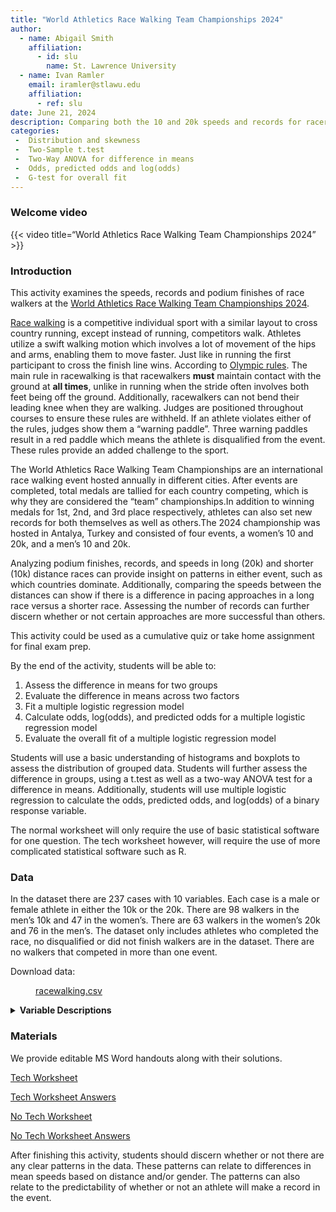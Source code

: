 ```yaml
---
title: "World Athletics Race Walking Team Championships 2024"
author:
  - name: Abigail Smith
    affiliation:
      - id: slu
        name: St. Lawrence University
  - name: Ivan Ramler
    email: iramler@stlawu.edu
    affiliation:
      - ref: slu
date: June 21, 2024
description: Comparing both the 10 and 20k speeds and records for racers and countries in the 2024 World Athletics Race Walking Team Championships in Antalya, Turkey.
categories:
 -  Distribution and skewness
 -  Two-Sample t.test
 -  Two-Way ANOVA for difference in means
 -  Odds, predicted odds and log(odds)
 -  G-test for overall fit 
---
```


### Welcome video

{{< video  title="World Athletics Race Walking Team Championships 2024" >}}

### Introduction

This activity examines the speeds, records and podium finishes of race walkers at the [World Athletics Race Walking Team Championships 2024](https://worldathletics.org/competitions/world-athletics-race-walking-team-championshi/world-athletics-race-walking-team-championshi-7199325){target="_blank"}. 

[Race walking](https://en.wikipedia.org/wiki/Racewalking){target="_blank"} is a competitive individual sport with a similar layout to cross country running, except instead of running, competitors walk. Athletes utilize a swift walking motion which involves a lot of movement of the hips and arms, enabling them to move faster. Just like in running the first participant to cross the finish line wins. According to [Olympic rules](https://olympics.com/en/news/all-you-need-to-know-about-race-walking){target="_blank"}. The main rule in racewalking is that racewalkers **must** maintain contact with the ground at **all times**, unlike in running when the stride often involves both feet being off the ground. Additionally, racewalkers can not bend their leading knee when they are walking. Judges are positioned throughout courses to ensure these rules are withheld. If an athlete violates either of the rules, judges show them a "warning paddle". Three warning paddles result in a red paddle which means the athlete is disqualified from the event. These rules provide an added challenge to the sport. 

The World Athletics Race Walking Team Championships are an international race walking event hosted annually in different cities. After events are completed, total medals are tallied for each country competing, which is why they are considered the "team" championships.In addition to winning medals for 1st, 2nd, and 3rd place respectively, athletes can also set new records for both themselves as well as others.The 2024 championship was hosted in Antalya, Turkey and consisted of four events, a women's 10 and 20k, and a men's 10 and 20k. 

Analyzing podium finishes, records, and speeds in long (20k) and shorter (10k) distance races can provide insight on patterns in either event, such as which countries dominate. Additionally, comparing the speeds between the distances can show if there is a difference in pacing approaches in a long race versus a shorter race. Assessing the number of records can further discern whether or not certain approaches are more successful than others.

::: {.callout-note collapse="true" title="Activity Length" appearance="minimal"}
This activity could be used as a cumulative quiz or take home assignment for final exam prep. 
:::



::: {.callout-note collapse="true" title="Learning Objectives" appearance="minimal"}
By the end of the activity, students will be able to:

1.  Assess the difference in means for two groups
2.  Evaluate the difference in means across two factors
3.  Fit a multiple logistic regression model
4.  Calculate odds, log(odds), and predicted odds for a multiple logistic regression model
5.  Evaluate the overall fit of a multiple logistic regression model
:::

::: {.callout-note collapse="true" title="Methods" appearance="minimal"}
Students will use a basic understanding of histograms and boxplots to assess the distribution of grouped data. Students will further assess the difference in groups, using a t.test as well as a two-way ANOVA test for a difference in means. Additionally, students will use multiple logistic regression to calculate the odds, predicted odds, and log(odds) of a binary response variable. 
:::

::: {.callout-note collapse="true" title="Technology Requirements" appearance="minimal"}
The normal worksheet will only require the use of basic statistical software for one question. The tech worksheet however, will require the use of more complicated statistical software such as R. 
:::

### Data

In the dataset there are 237 cases with 10 variables. Each case is a male or female athlete in either the 10k or the 20k. There are 98 walkers in the men's 10k and 47 in the women's. There are 63 walkers in the women's 20k and 76 in the men's. The dataset only includes athletes who completed the race, no disqualified or did not finish walkers are in the dataset. There are no walkers that competed in more than one event. 

Download data: 

: [racewalking.csv](racewalking.csv){target="_blank"}

<details>
<summary><b>Variable Descriptions</b></summary>

| Variable          | Description                                                                                                                                                                                                                   |
|--------------------|----------------------------------------------------|
| `POS` | The position the athlete finished in. |
| `COUNTRY` | The country the athlete is from. |
| `ATHLETE` | The name of the athlete in `first name, last name` order. |
| `RECORD` | The record the athlete made if any. The record types are as follows: Personal Best (`PB`), Season's Best (`SB`), National Record (`NR`), Area Under 20 Record (`AU20R`), National Under 20 Record (`NU20R`)|
| `DISTANCE` | The distance of the race the athlete competed in, either `10000`m or `20000`m.|
| `GENDER` | The gender of the athlete, either `Man` or `Woman`. |
| `TIME` | The total time it took the athlete to complete the race, measured in minutes. |
| `SPEED` | The average speed of the athlete for the race, measured in meters/minute. |
| `REC` | If the athlete made a record in the race, binary variable where `TRUE` means they did and `FALSE` means they did not.|
| `PODIUM` | If the athlete had a podium finish in the race, binary variable where `TRUE` means they did and `FALSE` means they did not. A podium finish means the athletes `POS` was 1st, 2nd, or 3rd. |



**Data Source**

[Original Dataset](https://worldathletics.org/competitions/world-athletics-race-walking-team-championshi/world-athletics-race-walking-team-championshi-7199325){target="_blank"}

**More information on the rules**

[Olympic Racewalking Rules](https://olympics.com/en/news/all-you-need-to-know-about-race-walking){target="_blank"}

[Athletic Abbreviations](https://en.wikipedia.org/wiki/Athletics_abbreviations){target="_blank"}

[Race walking Wikipedia](https://en.wikipedia.org/wiki/Racewalking){target="_blank"}

</details>

### Materials

We provide editable MS Word handouts along with their solutions.

[Tech Worksheet](racewalking_tech_worksheet.docx)

[Tech Worksheet Answers](racewalking_worksheet_tech_KEY.docx)

[No Tech Worksheet](racewalking_worksheet.docx)

[No Tech Worksheet Answers](racewalking_worksheet_KEY.docx)

::: {.callout-note collapse="true" title="Conclusion" appearance="minimal"}
After finishing this activity, students should discern whether or not there are any clear patterns in the data. These patterns can relate to differences in mean speeds based on distance and/or gender. The patterns can also relate to the predictability of whether or not an athlete will make a record in the event. 
:::
